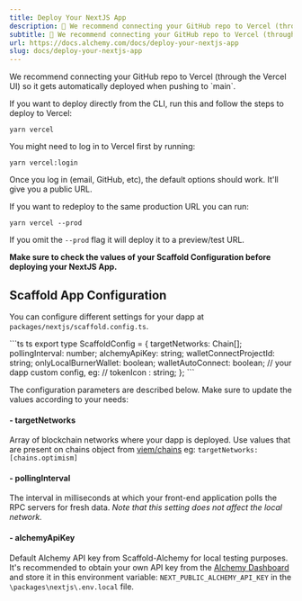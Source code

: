 ```yaml
---
title: Deploy Your NextJS App
description: 📘 We recommend connecting your GitHub repo to Vercel (through the Vercel UI) so it gets automatically deployed when pushing to main . If you want to deploy directly from the CLI, run this and follow the steps to deploy to Vercel: yarn vercel You might need to log in to Vercel first by running: yarn...
subtitle: 📘 We recommend connecting your GitHub repo to Vercel (through the Vercel UI) so it gets automatically deployed when pushing to main . If you want to deploy directly from the CLI, run this and follow the steps to deploy to Vercel: yarn vercel You might need to log in to Vercel first by running: yarn...
url: https://docs.alchemy.com/docs/deploy-your-nextjs-app
slug: docs/deploy-your-nextjs-app
---
```


<Info>
  We recommend connecting your GitHub repo to Vercel (through the Vercel UI) so it gets automatically deployed when pushing to `main`.
</Info>

If you want to deploy directly from the CLI, run this and follow the steps to deploy to Vercel:

```shell
yarn vercel
```

You might need to log in to Vercel first by running:

```shell
yarn vercel:login
```

Once you log in (email, GitHub, etc), the default options should work. It'll give you a public URL.

If you want to redeploy to the same production URL you can run:

```shell
yarn vercel --prod
```

If you omit the `--prod` flag it will deploy it to a preview/test URL.

**Make sure to check the values of your Scaffold Configuration before deploying your NextJS App.**

## Scaffold App Configuration

You can configure different settings for your dapp at `packages/nextjs/scaffold.config.ts`.

<CodeGroup>
  ```ts ts
  export type ScaffoldConfig = {
    targetNetworks: Chain[];
    pollingInterval: number;
    alchemyApiKey: string;
    walletConnectProjectId: string;
    onlyLocalBurnerWallet: boolean;
    walletAutoConnect: boolean;
    // your dapp custom config, eg:
    // tokenIcon : string;
  };
  ```
</CodeGroup>

The configuration parameters are described below. Make sure to update the values according to your needs:

#### - targetNetworks

Array of blockchain networks where your dapp is deployed. Use values that are present on chains object from [viem/chains](https://viem.sh/docs/chains/introduction) eg: `targetNetworks: [chains.optimism]`

#### - pollingInterval

The interval in milliseconds at which your front-end application polls the RPC servers for fresh data. *Note that this setting does not affect the local network.*

#### - alchemyApiKey

Default Alchemy API key from Scaffold-Alchemy for local testing purposes. It's recommended to obtain your own API key from the [Alchemy Dashboard](https://dashboard.alchemyapi.io/) and store it in this environment variable: `NEXT_PUBLIC_ALCHEMY_API_KEY` in the `\packages\nextjs\.env.local` file.
